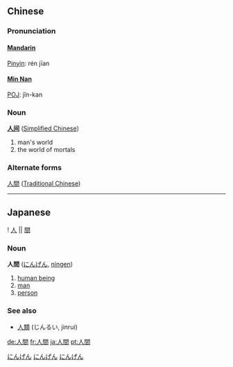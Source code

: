 ==Chinese==
===Pronunciation===
====[[wikipedia:Standard_Mandarin|Mandarin]]====
[[Pinyin]]: rén jīan
====[[wikipedia:Min Nan|Min Nan]]====
[[wikipedia:POJ|POJ]]: jîn-kan

===Noun===
'''[[人]][[间]]''' ([[Simplified Chinese]])
# man's world
# the world of mortals

===Alternate forms===
[[人]][[間]] ([[Traditional Chinese]])

----

==Japanese==
{{ja-kanjitab-top}}
! [[人]] || [[間]]
{{ja-kanjitab-bottom}}
===Noun===
'''人間''' ([[にんげん]], [[ningen]])

# [[human being]]
# [[man]]
# [[person]]

===See also===
*[[人類]] (じんるい, jinrui)

[[de:人間]]
[[fr:人間]]
[[ja:人間]]
[[pt:人間]]

[[Category:Japanese language|にんげん]]
[[Category:Japanese nouns|にんげん]]
[[Category:1000 Japanese basic words|にんげん]]
